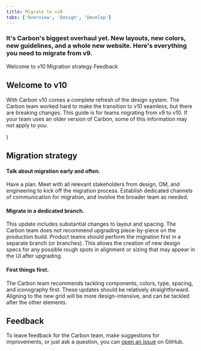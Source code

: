 ```yaml
---
title: Migrate to v10
tabs: ['Overview', 'Design', 'Develop']
---
```


### It's Carbon's biggest overhaul yet. New layouts, new colors, new guidelines, and a whole new website. Here's everything you need to migrate from v9.

<AnchorLinks>

<AnchorLink>Welcome to v10</AnchorLink>
<AnchorLink>Migration strategy</AnchorLink>
<AnchorLink>Feedback</AnchorLink>

</AnchorLinks>

## Welcome to v10

With Carbon v10 comes a complete refresh of the design system. The Carbon team worked hard to make the transition to v10 seamless, but there are breaking changes. This guide is for teams migrating from v9 to v10. If your team uses an older version of Carbon, some of this information may not apply to you.

<Row>
<Column offsetLg="4" colLg="4" noGutterSm>
<ResourceCard
    title="Looking for v9?"
    href="https://v9.carbondesignsystem.com/"
    >

<MdxIcon name="codesandbox" />)

  </ResourceCard>
</Column>
</Row>

## Migration strategy

#### Talk about migration early and often.

Have a plan. Meet with all relevant stakeholders from design, OM, and engineering to kick off the migration process. Establish dedicated channels of communication for migration, and involve the broader team as needed.

#### Migrate in a dedicated branch.

This update includes substantial changes to layout and spacing. The Carbon team does not recommend upgrading piece-by-piece on the production build. Product teams should perform the migration first in a separate branch (or branches). This allows the creation of new design specs for any possible rough spots in alignment or sizing that may appear in the UI after upgrading.

#### First things first.

The Carbon team recommends tackling components, colors, type, spacing, and iconography first. These updates should be relatively straightforward. Aligning to the new grid will be more design-intensive, and can be tackled after the other elements.

## Feedback

To leave feedback for the Carbon team, make suggestions for improvements, or just ask a question, you can [open an issue](https://github.com/carbon-design-system/carbon/issues/new?template=feedback.md&labels=feedback&title=User+feedback+for+Migration+Overview+page) on GitHub.
